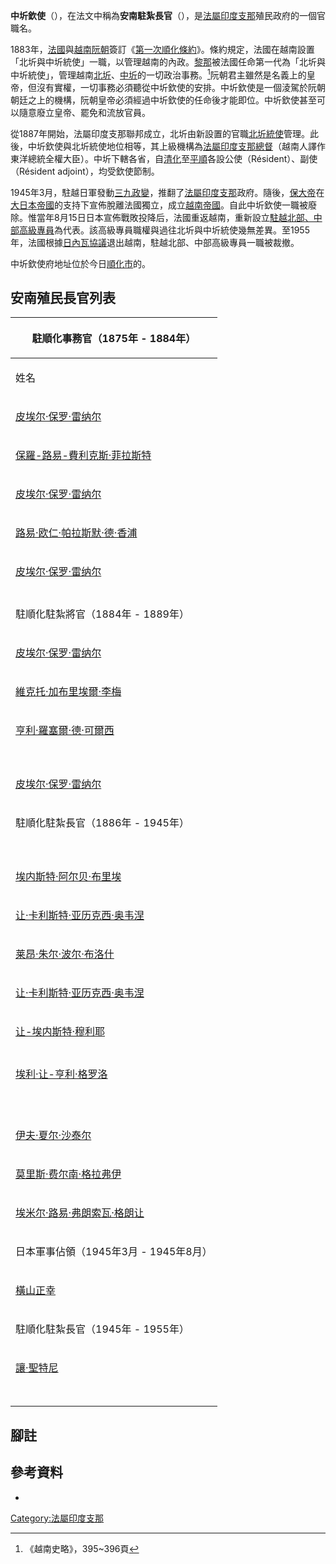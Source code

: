 {{Infobox former political post
| political_office   = <small>中圻欽使<br />{{lang-vi|Khâm sứ Trung Kỳ}}<br />{{lang-fr|Résident supérieur de l'Annam}}</small>
| country            = 
| insignia           = Seal of the Resident-Superior of the French protectorate of Annam.png
| insigniasize       = 
| insigniacaption    = 中圻欽使徽章
| image              = 
| caption            = 
| predecessor        = 北圻與中圻統使
| successor          = 駐越北部、中部高級專員
| first_officeholder = [[黎那|黎那]]
| last_officeholder  = [[Émile_Louis_François_Grandjean|Émile Louis François Grandjean]]
| style              = 
| residence          = 中圻欽使府
| appointer          = [[法屬印度支那總督|法屬印度支那總督]]
| began              = 1884年
| ended              = 1945年
}}
'''中圻欽使'''（{{vie|v=Khâm sứ Trung Kỳ|hn=欽使中圻}}），在法文中稱為'''安南駐紮長官'''（{{lang-fr|Résident supérieur de l'Annam}}）{{noteTag|1=「Résident supérieur d'Annam」意思是「安南駐紮長官」。越南人譯作「中圻欽使」或「順化欽使」。}}，是[[法屬印度支那|法屬印度支那]]殖民政府的一個官職名。

1883年，[[法國|法國]]與[[越南|越南]][[阮朝|阮朝]]簽訂《[[第一次順化條約|第一次順化條約]]》。條約規定，法國在越南設置「北圻與中圻統使」一職，以管理越南的內政。[[黎那|黎那]]被法國任命第一代為「北圻與中圻統使」，管理越南[[北圻|北圻]]、[[中圻|中圻]]的一切政治事務。<ref>《越南史略》，395~396頁</ref>阮朝君主雖然是名義上的皇帝，但沒有實權，一切事務必須聽從中圻欽使的安排。中圻欽使是一個淩駕於阮朝朝廷之上的機構，阮朝皇帝必須經過中圻欽使的任命後才能即位。中圻欽使甚至可以隨意廢立皇帝、罷免和流放官員。

從1887年開始，法屬印度支那聯邦成立，北圻由新設置的官職[[北圻統使|北圻統使]]管理。此後，中圻欽使與北圻統使地位相等，其上級機構為[[法屬印度支那總督|法屬印度支那總督]]（越南人譯作東洋總統全權大臣）。中圻下轄各省，自[[清化省|清化]]至[[平順省|平順]]各設公使（Résident）、副使（Résident adjoint）{{noteTag|1=「Résident」一詞在法語中是「駐紮官」的意思，越南人根據管轄區域不同，分別譯作「中圻欽使」、「北圻統使」和各省「公使」；「Résident adjoint」則是「駐紮官助理」的意思，越南人譯作「副使」。}}，均受欽使節制。

1945年3月，駐越日軍發動[[三九政變|三九政變]]，推翻了[[法屬印度支那|法屬印度支那]]政府。隨後，[[保大帝|保大帝]]在[[大日本帝國|大日本帝國]]的支持下宣佈脫離法國獨立，成立[[越南帝國|越南帝國]]。自此中圻欽使一職被廢除。惟當年8月15日日本宣佈戰敗投降后，法國重返越南，重新設立[[法國駐越南北部、中部高級專員|駐越北部、中部高級專員]]為代表。該高級專員職權與過往北圻與中圻統使幾無差異。至1955年，法國根據[[日內瓦會議_(1954年)|日內瓦協議]]退出越南，駐越北部、中部高級專員一職被裁撤。

中圻欽使府地址位於今日[[順化市|順化市]]的{{link-vi|順化師範學院|Trường Đại học Sư phạm Huế}}。

==安南殖民長官列表==
{| class="wikitable"
|+
! colspan="5" | 駐順化事務官（1875年 - 1884年）
|-
! 姓名
! 姓名原文
! 越南译名
! 任期
! 备注
|-
| [[皮埃尔·保罗·雷纳尔|皮埃尔·保罗·雷纳尔]] || Pierre Paul Rheinart || 黎那 || 1875年 - 1876年 || 
|-
| [[霍道生|保羅-路易-費利克斯·菲拉斯特]] || Paul-Louis-Félix Philastre || 霍道生 || 1876年 - 1879年 || 
|-
| [[皮埃尔·保罗·雷纳尔|皮埃尔·保罗·雷纳尔]] || Pierre Paul Rheinart || 黎那 || 1879年 - 1880年 || 
|-
| [[路易·欧仁·帕拉斯默·德·香浦|路易·欧仁·帕拉斯默·德·香浦]] || Louis Eugène Palasme de Champeaux || 參哺 || 1880年 - 1881年 || 
|-
| [[皮埃尔·保罗·雷纳尔|皮埃尔·保罗·雷纳尔]] || Pierre Paul Rheinart || 黎那 || 1881年 - 1883年 || 
|-
| {{link-fr|儒勒·阿爾芒|Jules Harmand}} || Jules Harmand || 何羅芒 || 1883年 - 1884年 || 
|-
! colspan="5" | 駐順化駐紮將官（1884年 - 1889年）
|-
| [[皮埃尔·保罗·雷纳尔|皮埃尔·保罗·雷纳尔]] || Pierre Paul Rheinart || 黎那 || 1884年6月11日 - 1884年10月 || 
|-
| [[李梅_(法國外交官)|維克托·加布里埃爾·李梅]] || Victor-Gabriel Lemaire || 盧眉唹 || 1884年10月 - 1885年5月31日 || 
|-
| [[亨利·羅塞爾·德·可爾西|亨利·羅塞爾·德·可爾西]] || Philippe Marie André Roussel de Courcy || 姑𠚢貲、姑貲 || 1885年5月31日 - 1886年1月 || 
|-
| {{link-fr|保罗·贝尔|Paul Bert}} || Paul Bert || 巴惟耽 || 1886年4月18日 - 1886年11月11日 || 
|-
|  || Alexandre Vial ||  || 1886年11月 - 1887年1月 || 代理
|-
|  || Paul Louis Georges Bihouard ||  || 1887年1月30日 - 1888年1月23日 || 
|-
|  || Étienne Antoine Guillaume Richaud ||  || 1888年 || 
|-
| [[皮埃尔·保罗·雷纳尔|皮埃尔·保罗·雷纳尔]] || Pierre Paul Rheinart || 黎那 || 1888年11月 - 1889年5月9日 ||
|-
! colspan="5" | 駐順化駐紮長官（1886年 - 1945年）
|-
| || Charles Dillon || || 1886年 - 1888年 || 
|-
| || Séraphin Hector || 赫蘇 || 1888年 - 1889年 || 
|-
| || Léon Jean Laurent Chavassieux || || 1889年 || 
|-
| || Séraphin Hector || 赫蘇 || 1889年 - 1891年 || 
|-
| [[埃内斯特·阿尔贝·布里埃|埃内斯特·阿尔贝·布里埃]] || Ernest Albert Brière || 坡𠼪𠲖 || 1891年10月 - 1897年 || 
|-
| [[让·卡利斯特·亚历克西·奥韦涅|让·卡利斯特·亚历克西·奥韦涅]] || Jean Calixte Alexis Auvergne || || 1897年 - 1898年 || 
|-
| [[莱昂·朱尔·波尔·布洛什|莱昂·朱尔·波尔·布洛什]] || Léon Jules Pol Boulloche || 晡臚初 || 1898年3月 - 1900年 || 
|-
| [[让·卡利斯特·亚历克西·奥韦涅|让·卡利斯特·亚历克西·奥韦涅]] || Jean Calixte Alexis Auvergne || || 1901年5月9日 - 1904年 || 
|-
| [[让-埃内斯特·穆利耶|让-埃内斯特·穆利耶]] || Jean-Ernest Moulié || || 1904年 - 1906年 || 
|-
| {{link-fr|埃内斯特·费尔南·勒韦克|Fernand Lévecque}} || Ernest Fernand Lévecque || 黎曰 || 1906年 - 1908年 || 
|-
| [[埃利·让-亨利·格罗洛|埃利·让-亨利·格罗洛]] || Élie Jean-Henri Groleau || 旗𩺥臚 || 1908年 - 1910年 || 
|-
| || Henri Victor Sestier || 赤伬 || 1910年 - 1912年 || 
|-
| || Georges Marie Joseph Mahé || || 1912年 - 1913年 || 
|-
| || Jean François Eugène Charles || || 1913年 - 1920年 || 
|-
| || Général Pierre Pasquier || 博稽 || 1920年 - 1927年 || 
|-
| || Jules Fries || || 1927年 - 1928年 || 
|-
| || Aristide Eugène Le Fol || || 1928年 - 1931年 || 
|-
| [[伊夫·夏尔·沙泰尔|伊夫·夏尔·沙泰尔]] || Yves Charles Châtel || 紗仙 || 1931年 - 1934年 || 
|-
| [[莫里斯·费尔南·格拉弗伊|莫里斯·费尔南·格拉弗伊]] || Maurice Fernand Graffeuil || 旗𠚢披 || 1934年 - 1940年 || 
|-
| [[埃米尔·路易·弗朗索瓦·格朗让|埃米尔·路易·弗朗索瓦·格朗让]] || Émile Louis François Grandjean || || 1940年 - 1945年3月 || 
|-
! colspan="5" | 日本軍事佔領（1945年3月 - 1945年8月）
|-
| [[橫山正幸|橫山正幸]] || {{lang|ja|横山 正幸}} || || 1945年3月 - 1945年8月 || 
|-
! colspan="5" | 駐順化駐紮長官（1945年 - 1955年）
|-
| [[讓·聖特尼|讓·聖特尼]] || Jean Sainteny || || 1945年8月22日 - 約1946年12月 || 
|-
| || Chanson || || 約1948年 - 1951年7月31日 || 
|-
| || Raoul Salan || || 1951年8月1日 - 1952年4月 || 
|-
| || Georges Émile Le Blanc || || 1953年 - ？ || 
|-
| || Gabriel Bourgund || || ？ - ？ || 
|-
|}

==腳註==
{{reflist}}
{{NoteFoot}}
==參考資料==
* {{zh-hans}}{{cite book|title={{VarSerif|Việt Nam sử lược}}|trans_title=《越南通史》（原文書名：《[[越南史略|越南史略]]》）|author=[[陳仲金|陳仲金]]|others=[[戴可來|戴可來]]譯|location=北京|publisher=商務印書館|year=1992|isbn=7-100-00454-3}}

{{法屬印度支那}}
[[Category:法屬印度支那|Category:法屬印度支那]]
